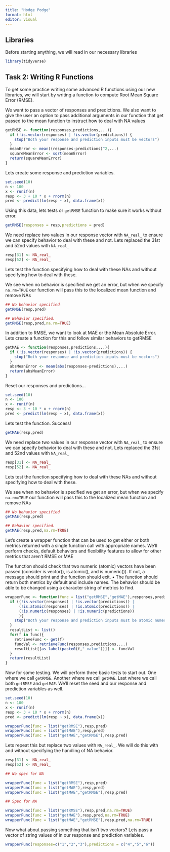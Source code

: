 ```yaml
---
title: "Hodge Podge"
format: html
editor: visual
---
```


## Libraries

Before starting anything, we will read in our necessary libraries

```r
library(tidyverse)
```

## Task 2: Writing R Functions

To get some practice writing some advanced R functions using our new libraries, we will start by writing a function to compute Root Mean Square Error (RMSE).

We want to pass a vector of responses and predictions. We also want to give the user an option to pass additional arguments in our function that get passed to the mean function to instruct how to deal with NA values

```r
getRMSE <- function(responses,predictions,...){
  if (!is.vector(responses) | !is.vector(predictions)) {
    stop("Both your response and prediction inputs must be vectors")
  }
  meanError <- mean((responses-predictions)^2,...)
  squareMeanError <- sqrt(meanError)
  return(squareMeanError)
}
```

Lets create some response and prediction variables.

```r
set.seed(10)
n <- 100
x <- runif(n)
resp <- 3 + 10 * x + rnorm(n)
pred <- predict(lm(resp ~ x), data.frame(x))
```

Using this data, lets tests or `getRMSE` function to make sure it works without error.

```r
getRMSE(responses = resp,predictions = pred)
```
We need replace two values in our response vector with `NA_real_` to ensure we can specify behavior to deal with these and not. Lets replaced the 31st and 52nd values with `NA_real_`

```r
resp[31] <- NA_real_
resp[52] <- NA_real_
```

Lets test the function specifying how to deal with these NAs and without specifying how to deal with these.

We see when no behavior is specified we get an error, but when we specify `na.rm=TRUE` our function will pass this to the localized mean function and remove NAs

```r
## No behavior specified
getRMSE(resp,pred)

## Behavior specified.
getRMSE(resp,pred,na.rm=TRUE)
```
In addition to RMSE, we want to look at MAE or the Mean Absolute Error. Lets create a function for this and follow similar behaviors to getRMSE

```r
getMAE <- function(responses,predictions,...){
  if (!is.vector(responses) | !is.vector(predictions)) {
    stop("Both your response and prediction inputs must be vectors")
  }
  absMeanError <- mean(abs(responses-predictions),...)
  return(absMeanError)
}
```

Reset our responses and predictions...

```r
set.seed(10)
n <- 100
x <- runif(n)
resp <- 3 + 10 * x + rnorm(n)
pred <- predict(lm(resp ~ x), data.frame(x))
```

Lets test the function. Success!

```r
getMAE(resp,pred)
```
We need replace two values in our response vector with `NA_real_` to ensure we can specify behavior to deal with these and not. Lets replaced the 31st and 52nd values with `NA_real_`

```r
resp[31] <- NA_real_
resp[52] <- NA_real_
```

Lets test the function specifying how to deal with these NAs and without specifying how to deal with these.

We see when no behavior is specified we get an error, but when we specify `na.rm=TRUE` our function will pass this to the localized mean function and remove NAs

```r
## No behavior specified
getMAE(resp,pred)

## Behavior specified.
getMAE(resp,pred,na.rm=TRUE)
```
Let’s create a wrapper function that can be used to get either or both metrics returned with a single function call with appropriate names. We'll perform checks, default behaviors and flexibility features to allow for other metrics that aren't RMSE or MAE

The function should check that two numeric (atomic) vectors have been passed (consider is.vector(),
is.atomic(), and is.numeric()). If not, a message should print and the function should exit.
• The function should return both metrics by default and include names. The behavior should be able to be changed using a character string of metrics to find.

```r
wrapperFunc <- function(func = list("getRMSE","getMAE"),responses,predictions,...){
  if ((!is.vector(responses) | !is.vector(predictions)) | 
      (!is.atomic(responses) | !is.atomic(predictions)) |
      (!is.numeric(responses) | !is.numeric(predictions))
      ){
    stop("Both your response and prediction inputs must be atomic numeric vectors")
  }
  resultList <- list()
  for(f in func){
    retrieveFunc <- get(f)
    funcVal <- retrieveFunc(responses,predictions,...)
    resultList[[as_label(paste0(f,"_value"))]] <- funcVal
  }
  return(resultList)
}
```

Now for some testing. We will perform three basic tests to start out. One where we call `getRMSE`. Another where we call `getMAE`. Last where we call both `getRMSE` and `getMAE`. We'll reset the seed and our response and prediction variables as well.

```r
set.seed(10)
n <- 100
x <- runif(n)
resp <- 3 + 10 * x + rnorm(n)
pred <- predict(lm(resp ~ x), data.frame(x))

wrapperFunc(func = list("getRMSE"),resp,pred)
wrapperFunc(func = list("getMAE"),resp,pred)
wrapperFunc(func = list("getMAE","getRMSE"),resp,pred)
```
Lets repeat this but replace two values with `NA_real_`. We will do this with and without specifying the handling of NA behavior.

```r
resp[31] <- NA_real_
resp[52] <- NA_real_

## No spec for NA

wrapperFunc(func = list("getRMSE"),resp,pred)
wrapperFunc(func = list("getMAE"),resp,pred)
wrapperFunc(func = list("getMAE","getRMSE"),resp,pred)

## Spec for NA

wrapperFunc(func = list("getRMSE"),resp,pred,na.rm=TRUE)
wrapperFunc(func = list("getMAE"),resp,pred,na.rm=TRUE)
wrapperFunc(func = list("getMAE","getRMSE"),resp,pred,na.rm=TRUE)
```
Now what about passing something that isn't two vectors? Lets pass a vector of string values of  in our response and prediction variables.

```r
wrapperFunc(responses=c("1","2","3"),predictions = c("4","5","6"))
```

